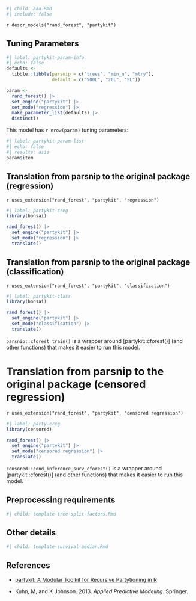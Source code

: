 ```r
#| child: aaa.Rmd
#| include: false
```

`r descr_models("rand_forest", "partykit")`

## Tuning Parameters

```r
#| label: partykit-param-info
#| echo: false
defaults <- 
  tibble::tibble(parsnip = c("trees", "min_n", "mtry"),
                 default = c("500L", "20L", "5L"))

param <-
  rand_forest() |> 
  set_engine("partykit") |> 
  set_mode("regression") |>  
  make_parameter_list(defaults) |> 
  distinct()
```

This model has `r nrow(param)` tuning parameters:

```r
#| label: partykit-param-list
#| echo: false
#| results: asis
param$item
```

## Translation from parsnip to the original package (regression)

`r uses_extension("rand_forest", "partykit", "regression")`

```r
#| label: partykit-creg
library(bonsai)

rand_forest() |> 
  set_engine("partykit") |> 
  set_mode("regression") |> 
  translate()
```

## Translation from parsnip to the original package (classification)

`r uses_extension("rand_forest", "partykit", "classification")`

```r
#| label: partykit-class
library(bonsai)

rand_forest() |> 
  set_engine("partykit") |> 
  set_mode("classification") |> 
  translate()
```

`parsnip::cforest_train()` is a wrapper around [partykit::cforest()] (and other functions) that makes it easier to run this model. 

# Translation from parsnip to the original package (censored regression)

`r uses_extension("rand_forest", "partykit", "censored regression")`

```r
#| label: party-creg
library(censored)

rand_forest() |> 
  set_engine("partykit") |> 
  set_mode("censored regression") |> 
  translate()
```

`censored::cond_inference_surv_cforest()` is a wrapper around [partykit::cforest()] (and other functions) that makes it easier to run this model. 


## Preprocessing requirements

```r
#| child: template-tree-split-factors.Rmd
```

## Other details

```r
#| child: template-survival-median.Rmd
```

## References

 - [partykit: A Modular Toolkit for Recursive Partytioning in R](https://jmlr.org/papers/v16/hothorn15a.html)

 - Kuhn, M, and K Johnson. 2013. _Applied Predictive Modeling_. Springer.
